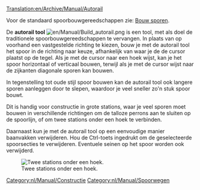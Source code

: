 [[Translation:en/Archive/Manual/Autorail]]

Voor de standaard spoorbouwgereedschappen zie: [[nl/Manual/Bouw sporen|Bouw sporen]].

De '''autorail tool''' [[File:en/Manual/Build autorail.png]] is een tool, met als doel de traditionele spoorbouwgereedschappen te vervangen. In plaats van op voorhand een vastgestelde richting te kiezen, bouw je met de autorail tool het spoor in de richting naar keuze, afhankelijk van waar je de de cursor plaatst op de tegel. Als je met de cursor naar een hoek wijst, kan je het spoor horizontaal of verticaal bouwen, terwijl als je met de cursor wijst naar de zijkanten diagonale sporen kan bouwen.

In tegenstelling tot oude stijl spoor bouwen kan de autorail tool ook langere sporen aanleggen door te slepen, waardoor je veel sneller zo'n stuk spoor bouwt.

Dit is handig voor constructie in grote stations, waar je veel sporen moet bouwen in verschillende richtingen om de talloze perrons aan te sluiten op de spoorlijn, of om twee stations onder een hoek te verbinden.

Daarnaast kun je met de autorail tool op een eenvoudige manier baanvakken verwijderen. Hou de Ctrl-toets ingedrukt om de geselecteerde spoorsecties te verwijderen. Eventuele seinen op het spoor worden ook verwijderd.

[[File:en/Archive/Manual/Corner station.png|center|frame|Twee stations onder een hoek.]]

[[Category:nl/Manual/Constructie]]
[[Category:nl/Manual/Spoorwegen]]